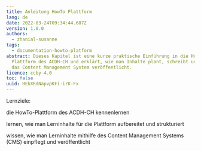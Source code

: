 ```yaml
---
title: Anleitung HowTo Plattform
lang: de
date: 2022-03-24T09:34:44.687Z
version: 1.0.0
authors:
  - zhanial-susanne
tags:
  - documentation-howto-platform
abstract: Dieses Kapitel ist eine kurze praktische Einführung in die How-To
  Plattform des ACDH-CH und erklärt, wie man Inhalte plant, schreibt und über
  das Content Management System veröffentlicht.
licence: ccby-4.0
toc: false
uuid: HEkXRdNapvpKFi-irK-Fx
---
```

Lernziele:

die HowTo-Plattform des ACDH-CH kennenlernen

lernen, wie man Lerninhalte für die Plattform aufbereitet und strukturiert

wissen, wie man Lerninhalte mithilfe des Content Management Systems (CMS) einpflegt und veröffentlicht